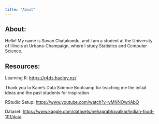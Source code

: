 ```yaml
---
title: "About"
---
```


## About:

Hello! My name is Suvan Chatakondu, and I am a student at the University of Illinois at Urbana-Champaign, where I study Statistics and Computer Science.

## Resources:

Learning R: [https://r4ds.hadley.nz/](#0){style="font-size: 11pt;"}

Thank you to Kane's Data Science Bootcamp for teaching me the initial ideas and the past students for inspiration

RStudio Setup: <https://www.youtube.com/watch?v=vMNNOwriAbQ>

Dataset: <https://www.kaggle.com/datasets/nehaprabhavalkar/indian-food-101/data>
